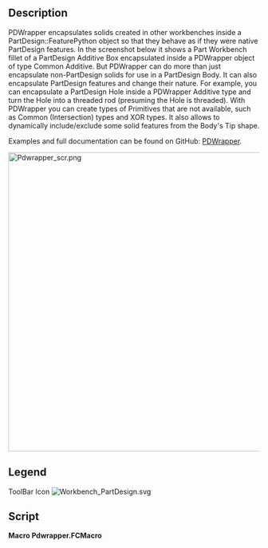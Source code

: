 <languages/>
<translate>

<!--T:1-->
{{Macro
|Name=Macro Pdwrapper
|Icon=Workbench_PartDesign.svg
|Description=Encapsulate non-PartDesign solids to work in PartDesign
|Author=TheMarkster
|Version=0.2023.08.13
|Date=2023-08-13
|FCVersion=Python 3 versions
|Download=[https://wiki.freecad.org/File:Workbench_PartDesign.svg ToolBar Icon]
|Links=[https://github.com/mwganson/pdwrapper Full Documentation on GitHub]
}}

== Description == <!--T:2-->

<!--T:3-->
PDWrapper encapsulates solids created in other workbenches inside a PartDesign::FeaturePython object so that they behave as if they were native PartDesign features. In the screenshot below it shows a Part Workbench fillet of a PartDesign Additive Box encapsulated inside a PDWrapper object of type Common Additive. But PDWrapper can do more than just encapsulate non-PartDesign solids for use in a PartDesign Body. It can also encapsulate PartDesign features and change their nature. For example, you can encapsulate a PartDesign Hole inside a PDWrapper Additive type and turn the Hole into a threaded rod (presuming the Hole is threaded). With PDWrapper you can create types of Primitives that are not available, such as Common (Intersection) types and XOR types. It also allows to dynamically include/exclude some solid features from the Body's Tip shape.

<!--T:4-->
Examples and full documentation can be found on GitHub: [https://github.com/mwganson/pdwrapper PDWrapper].

</translate>
[[File:Pdwrapper_scr.png|600px]]
<translate>
<!--T:5-->
{{Caption|Macro PDWrapper screenshot‎}}

== Legend == <!--T:6-->

</translate>
{{Codeextralink|https://gist.github.com/mwganson/4106e84eeaaf4d6e056cd286cbc39170/raw/addc2f23ca223fd4f3332cfa04f2264ef0ee908b/Pdwrapper.FCMacro|Pdwrapper.FCMacro}}
<translate>

<!--T:7-->
ToolBar Icon
</translate>
[[Image:Workbench_PartDesign.svg]]
<translate>

== Script == <!--T:8-->

</translate>
'''Macro Pdwrapper.FCMacro'''

{{CodeDownload|https://gist.github.com/mwganson/4106e84eeaaf4d6e056cd286cbc39170|Pdwrapper.FCMacro}}